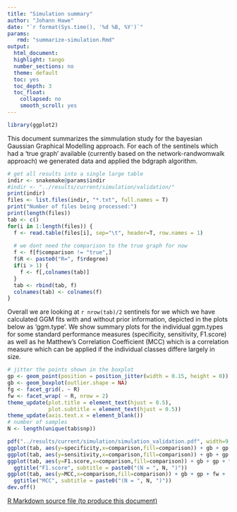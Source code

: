 ```yaml
---
title: "Simulation summary"
author: "Johann Hawe"
date: "`r format(Sys.time(), '%d %B, %Y')`"
params:
   rmd: "summarize-simulation.Rmd"
output:
  html_document:
  highlight: tango
  number_sections: no
  theme: default
  toc: yes
  toc_depth: 3
  toc_float:
    collapsed: no
    smooth_scroll: yes
---
```


```r
library(ggplot2)
```

This document summarizes the simmulation study for the bayesian Gaussian Graphical Modelling approach.
For each of the sentinels which had a 'true graph' available (currently based on the network-randwomwalk
approach) we generated data and applied the bdgraph algorithm.

```r
# get all results into a single large table
indir <- snakemake@params$indir
#indir <- "../results/current/simulation/validation/"
print(indir)
files <- list.files(indir, "*.txt", full.names = T)
print("Number of files being processed:")
print(length(files))
tab <- c()
for(i in 1:length(files)) {
  f <- read.table(files[i], sep="\t", header=T, row.names = 1)
  
  # we dont need the comparison to the true graph for now
  f <- f[f$comparison != "true",]
  f$R <- paste0("R=", f$rdegree)
  if(i > 1) {
    f <- f[,colnames(tab)]
  }
  tab <- rbind(tab, f)
  colnames(tab) <- colnames(f)
}

```

Overall we are looking at `r nrow(tab)/2` sentinels for we which we have calculated GGM fits with and without prior information, depicted in the plots below as 'ggm.type'. We show summary plots for the individual ggm.types for some standard performance measures (specificity, sensitivity, F1.score) as well as he Matthew's Correlation Coefficient (MCC) which is a correlation measure which can be applied if the individual classes differe largely in size.

```r
# jitter the points shown in the boxplot
gp <- geom_point(position = position_jitter(width = 0.15, height = 0))
gb <- geom_boxplot(outlier.shape = NA)
fg <- facet_grid(. ~ R)
fw <- facet_wrap( ~ R, nrow = 2)
theme_update(plot.title = element_text(hjust = 0.5), 
             plot.subtitle = element_text(hjust = 0.5))
theme_update(axis.text.x = element_blank())
# number of samples
N <- length(unique(tab$snp))

pdf("../results/current/simulation/simulation_validation.pdf", width=9, height=9)
ggplot(tab, aes(y=specificity,x=comparison,fill=comparison)) + gb + gp + fw + ggtitle("Specificity", subtitle = paste0("(N = ", N, ")"))
ggplot(tab, aes(y=sensitivity,x=comparison,fill=comparison)) + gb + gp + fw +ggtitle("Sensitivity", subtitle = paste0("(N = ", N, ")"))
ggplot(tab, aes(y=F1.score,x=comparison,fill=comparison)) + gb + gp + fw + 
  ggtitle("F1.score", subtitle = paste0("(N = ", N, ")"))
ggplot(tab, aes(y=MCC,x=comparison,fill=comparison)) + gb + gp + fw + 
  ggtitle("MCC", subtitle = paste0("(N = ", N, ")"))
dev.off()

```

<a download="summarize-simulation.Rmd" href="`r base64enc::dataURI(file = params$rmd, mime = 'text/rmd', encoding = 'base64')`">R Markdown source file (to produce this document)</a>
